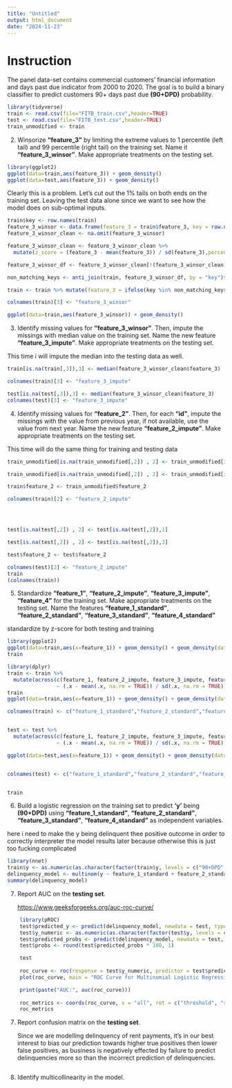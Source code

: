 ```yaml
---
title: "Untitled"
output: html_document
date: "2024-11-23"
---
```


# Instruction

The panel data-set contains commercial customers' financial information and days past due indicator from 2000 to 2020. The goal is to build a binary classifier to predict customers 90+ days past due **(90+DPD)** probability.

```r
library(tidyverse)
train <- read.csv(file="FITB_train.csv",header=TRUE)
test <- read.csv(file="FITB_test.csv",header=TRUE)
train_unmodified <- train
```

2.  Winsorize **"feature_3"** by limiting the extreme values to 1 percentile (left tail) and 99 percentile (right tail) on the training set. Name it **"feature_3_winsor"**. Make appropriate treatments on the testing set.

```r
library(ggplot2)
ggplot(data=train,aes(feature_3)) + geom_density()
ggplot(data=test,aes(feature_3)) + geom_density()
```

Clearly this is a problem. Let's cut out the 1% tails on both ends on the training set. Leaving the test data alone since we want to see how the model does on sub-optimal inputs.

```r
train$key <- row.names(train)
feature_3_winsor <- data.frame(feature_3 = train$feature_3, key = row.names(train))
feature_3_winsor_clean <- na.omit(feature_3_winsor)

feature_3_winsor_clean <- feature_3_winsor_clean %>%
  mutate(z_score = (feature_3 - mean(feature_3)) / sd(feature_3),percentile = ecdf(feature_3)(feature_3) * 100)

feature_3_winsor_df <- feature_3_winsor_clean[!(feature_3_winsor_clean[, 4] < 1 | feature_3_winsor_clean[, 4] > 99), ]

non_matching_keys <- anti_join(train, feature_3_winsor_df, by = "key")$key

train <- train %>% mutate(feature_3 = ifelse(key %in% non_matching_keys, NA, feature_3))

colnames(train)[3] <- "feature_3_winsor"
```

```r
ggplot(data=train,aes(feature_3_winsor)) + geom_density()
```

3.  Identify missing values for **"feature_3_winsor"**. Then, impute the missings with median value on the training set. Name the new feature **"feature_3_impute"**. Make appropriate treatments on the testing set.

This time i will impute the median into the testing data as well.

```r
train[is.na(train[,3]),3] <- median(feature_3_winsor_clean$feature_3)

colnames(train)[3] <- "feature_3_impute"

test[is.na(test[,3]),3] <- median(feature_3_winsor_clean$feature_3)
colnames(test)[3] <- "feature_3_impute"
```

4.  Identify missing values for **"feature_2"**. Then, for each **"id"**, impute the missings with the value from previous year, if not available, use the value from next year. Name the new feature **"feature_2_impute"**. Make appropriate treatments on the testing set.

This time will do the same thing for training and testing data

```r
train_unmodified[is.na(train_unmodified[,2]) , 2] <- train_unmodified[is.na(train_unmodified[,2]),1]

train_unmodified[is.na(train_unmodified[,2]) , 2] <- train_unmodified[is.na(train_unmodified[,2]),3]

train$feature_2 <- train_unmodified$feature_2

colnames(train)[2] <- "feature_2_impute"




test[is.na(test[,2]) , 2] <- test[is.na(test[,2]),1]

test[is.na(test[,2]) , 2] <- test[is.na(test[,2]),3]

test$feature_2 <- test$feature_2

colnames(test)[2] <- "feature_2_impute"
train
(colnames(train))
```

5.  Standardize **"feature_1"**, **"feature_2_impute"**, **"feature_3_impute"**, **"feature_4"** for the training set. Make appropriate treatments on the testing set. Name the features **"feature_1_standard"**, **"feature_2_standard"**, **"feature_3_standard"**, **"feature_4_standard"**

standardize by z-score for both testing and training

```r
library(ggplot2)
ggplot(data=train,aes(x=feature_1)) + geom_density() + geom_density(data=train,aes(x=feature_2_impute)) + geom_density(data=train,aes(x=feature_3_impute))
train
```

```r
library(dplyr)
train <- train %>%
  mutate(across(c(feature_1, feature_2_impute, feature_3_impute, feature_4), 
                ~ (.x - mean(.x, na.rm = TRUE)) / sd(.x, na.rm = TRUE)))
train
ggplot(data=train,aes(x=feature_1)) + geom_density() + geom_density(data=train,aes(x=feature_2_impute)) + geom_density(data=train,aes(x=feature_3_impute))

colnames(train) <- c("feature_1_standard","feature_2_standard","feature_3_standard","feature_4_standard","id","date","y","key")


test <- test %>%
  mutate(across(c(feature_1, feature_2_impute, feature_3_impute, feature_4), 
                ~ (.x - mean(.x, na.rm = TRUE)) / sd(.x, na.rm = TRUE)))

ggplot(data=test,aes(x=feature_1)) + geom_density() + geom_density(data=test,aes(x=feature_2_impute)) + geom_density(data=test,aes(x=feature_3_impute))


colnames(test) <- c("feature_1_standard","feature_2_standard","feature_3_standard","feature_4_standard","id","date","y")


train
```

6.  Build a logistic regression on the training set to predict **'y'** being **(90+DPD)** using **"feature_1_standard"**, **"feature_2_standard"**, **"feature_3_standard"**, **"feature_4_standard"** as independent variables.

here i need to make the y being delinquent thee positive outcome in order to correctly interpreter the model results later because otherwise this is just too fucking complicated

```r
library(nnet)
train$y <- as.numeric(as.character(factor(train$y, levels = c("90+DPD", "active"), labels = c(1, 0))))
delinquency_model <- multinom(y ~ feature_1_standard + feature_2_standard + feature_3_standard + feature_4_standard, data=train,family=binomial())
summary(delinquency_model)
```

7.  Report AUC on the **testing set**.

    <https://www.geeksforgeeks.org/auc-roc-curve/>

```r
    library(pROC)
    test$predicted_y <- predict(delinquency_model, newdata = test, type = "class")
    test$y_numeric <- as.numeric(as.character(factor(test$y, levels = c("90+DPD", "active"), labels = c(1, 0))))
    test$predicted_probs <- predict(delinquency_model, newdata = test, type = "probs")
    test$probs <- round(test$predicted_probs * 100, 1)

    test
    
    roc_curve <- roc(response = test$y_numeric, predictor = test$predicted_probs)
    plot(roc_curve, main = "ROC Curve for Multinomial Logistic Regression", col = "blue", lwd = 2)

    print(paste("AUC:", auc(roc_curve)))
  
    roc_metrics <- coords(roc_curve, x = "all", ret = c("threshold", "sensitivity", "specificity"))
    roc_metrics

```

7.  Report confusion matrix on the **testing set**.

    Since we are modelling delinquency of rent payments, it's in our best interest to bias our prediction towards higher true positives then lower false positives, as business is negatively effected by failure to predict delinquencies more so than the incorrect prediction of delinquencies.

    ```r

    ```

8.  Identify multicollinearity in the model.
